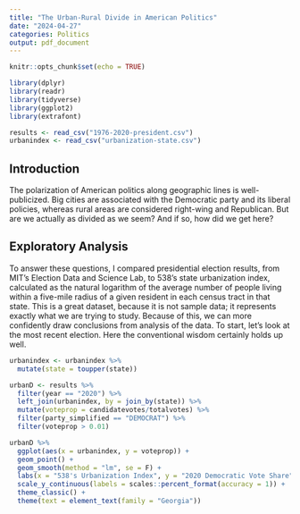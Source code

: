 ```yaml
---
title: "The Urban-Rural Divide in American Politics"
date: "2024-04-27"
categories: Politics
output: pdf_document
---
```


```r
knitr::opts_chunk$set(echo = TRUE)
```

```r
library(dplyr)
library(readr)
library(tidyverse)
library(ggplot2)
library(extrafont)
```

```r
results <- read_csv("1976-2020-president.csv")
urbanindex <- read_csv("urbanization-state.csv")
```

## Introduction

The polarization of American politics along geographic lines is well-publicized. Big cities are associated with the Democratic party and its liberal policies, whereas rural areas are considered right-wing and Republican. But are we actually as divided as we seem? And if so, how did we get here?

## Exploratory Analysis

To answer these questions, I compared presidential election results, from MIT's Election Data and Science Lab, to 538's state urbanization index, calculated as the natural logarithm of the average number of people living within a five-mile radius of a given resident in each census tract in that state. This is a great dataset, because it is not sample data; it represents exactly what we are trying to study. Because of this, we can more confidently draw conclusions from analysis of the data. To start, let's look at the most recent election. Here the conventional wisdom certainly holds up well.

```r
urbanindex <- urbanindex %>% 
  mutate(state = toupper(state))
```

```r
urbanD <- results %>%
  filter(year == "2020") %>% 
  left_join(urbanindex, by = join_by(state)) %>% 
  mutate(voteprop = candidatevotes/totalvotes) %>% 
  filter(party_simplified == "DEMOCRAT") %>% 
  filter(voteprop > 0.01)

urbanD %>% 
  ggplot(aes(x = urbanindex, y = voteprop)) +
  geom_point() +
  geom_smooth(method = "lm", se = F) +
  labs(x = "538's Urbanization Index", y = "2020 Democratic Vote Share", title = "The more urban a state, the better Biden's performance") +
  scale_y_continuous(labels = scales::percent_format(accuracy = 1)) +
  theme_classic() +
  theme(text = element_text(family = "Georgia"))
```